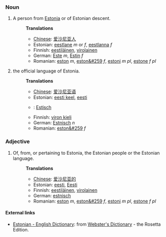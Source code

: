 ===Noun===
#A person from [[Estonia]] or of Estonian descent.
#:'''Translations'''
#:*[[Chinese]]: [[爱沙尼亚人]]
#:*Estonian: [[eestlane]] ''m'' or ''f'', [[eestlanna]] ''f''
#:*Finnish: [[eestiläinen]], [[virolainen]]
#:*German: [[Este]] ''m'', [[Estin]] ''f''
#:*Romanian: [[eston]] ''m'', [[eston&#259]] ''f'', [[estoni]] ''m pl'', [[estone]] ''f pl''
#the official language of Estonia.
#:'''Translations'''
#:*[[Chinese]]: [[爱沙尼亚语]]
#:*Estonian: [[eesti keel]], [[eesti]]
#:*{{msg:nl}}: [[Estisch]]
#:*Finnish: [[viron kieli]]
#:*German: [[Estnisch]] ''n''
#:*Romanian: [[eston&#259]] ''f''

===Adjective===
#Of, from, or pertaining to Estonia, the Estonian people or the Estonian language.
#:'''Translations'''
#:*[[Chinese]]: [[爱沙尼亚的]]
#:*Estonian: [[eesti]], [[Eesti]]
#:*Finnish: [[eestiläinen]], [[virolainen]]
#:*German: [[estnisch]]
#:*Romanian: [[eston]] ''m'', [[eston&#259]] ''f'', [[estoni]] ''m pl'', [[estone]] ''f pl''

==== External links====
*[http://www.websters-online-dictionary.org/definition/Estonian-english/ Estonian - English Dictionary]: from [http://www.websters-online-dictionary.org/ Webster's Dictionary] - the Rosetta Edition.